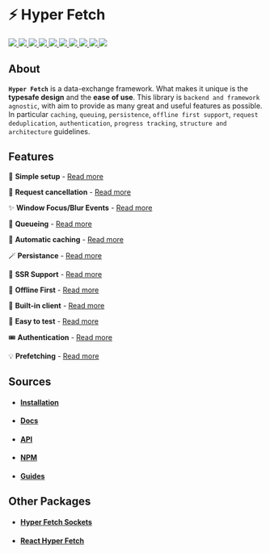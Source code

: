 # ⚡ Hyper Fetch

<p>
  <a href="https://bettertyped.com/">
    <img src="https://custom-icon-badges.demolab.com/static/v1?label=&message=BetterTyped&color=333&logo=BT" />
  </a>
  <a href="https://github.com/BetterTyped/hyper-fetch">
    <img src="https://custom-icon-badges.demolab.com/github/stars/BetterTyped/hyper-fetch?logo=star&color=118ab2" />
  </a>
  <a href="https://github.com/BetterTyped/hyper-fetch/blob/main/License.md">
    <img src="https://custom-icon-badges.demolab.com/github/license/BetterTyped/hyper-fetch?logo=law&color=yellow" />
  </a>
  <a href="https://www.npmjs.com/package/@hyper-fetch/core">
    <img src="https://custom-icon-badges.demolab.com/npm/v/@hyper-fetch/core.svg?logo=npm&color=e76f51" />
  </a>
  <a href="https://api.codeclimate.com/v1/badges/eade9435e75ecea0c004/test_coverage">
    <img src="https://api.codeclimate.com/v1/badges/eade9435e75ecea0c004/test_coverage" />
  </a>
  <a href="https://github.com/BetterTyped/hyper-fetch">
    <img src="https://custom-icon-badges.demolab.com/badge/typescript-%23007ACC.svg?logo=typescript&logoColor=white" />
  </a>
  <a href="https://github.com/BetterTyped/hyper-fetch">
    <img src="https://custom-icon-badges.demolab.com/badge/-REST-informational?logo=rss&color=11b8cc" />
  </a>
  <a href="https://github.com/BetterTyped/hyper-fetch">
    <img src="https://custom-icon-badges.demolab.com/badge/-GraphQL-E10098?logo=graphql&logoColor=white" />
  </a>
  <a href="https://gitter.im/hyper-fetch/community?utm_source=badge&utm_medium=badge&utm_campaign=pr-badge&utm_content=badge">
    <img src="https://custom-icon-badges.demolab.com/badge/chat%20-on%20gitter-brightgreen.svg?logo=gitter&color=blueviolet" />
  </a>
  <a href="https://www.npmjs.com/package/@hyper-fetch/core">
    <img src="https://custom-icon-badges.demolab.com/bundlephobia/minzip/@hyper-fetch/core?color=64BC4B&logo=package" />
  </a>
</p>

## About

**`Hyper Fetch`** is a data-exchange framework. What makes it unique is the **typesafe design** and the **ease of use**.
This library is `backend and framework agnostic`, with aim to provide as many great and useful features as possible. In
particular `caching`, `queuing`, `persistence`, `offline first support`, `request deduplication`, `authentication`,
`progress tracking`, `structure and architecture` guidelines.

## Features

🔮 **Simple setup** - [Read more](https://hyperfetch.bettertyped.com/docs/guides/Basic/Setup.mdx)

🎯 **Request cancellation** - [Read more](https://hyperfetch.bettertyped.com/docs/guides/Advanced/Cancellation.mdx)

✨ **Window Focus/Blur Events** -
[Read more](https://hyperfetch.bettertyped.com/docs/guides/React/Window%20Focus%20&%20Blur)

🚀 **Queueing** - [Read more](https://hyperfetch.bettertyped.com/docs/guides/Advanced/Queueing.mdx)

💎 **Automatic caching** - [Read more](https://hyperfetch.bettertyped.com/docs/documentation/Core/Cache.mdx)

🪄 **Persistance** - [Read more](https://hyperfetch.bettertyped.com/docs/guides/Advanced/Persistence.mdx)

🎊 **SSR Support** - [Read more](https://hyperfetch.bettertyped.com/docs/documentation/Getting%20Started/Environment)

🔋 **Offline First** - [Read more](https://hyperfetch.bettertyped.com/docs/guides/Advanced/Offline.mdx)

📡 **Built-in client** - [Read more](https://hyperfetch.bettertyped.com/docs/documentation/Core/Client)

🧪 **Easy to test** - [Read more](https://hyperfetch.bettertyped.com/docs/documentation/Getting%20Started/Testing.mdx)

🎟 **Authentication** - [Read more](https://hyperfetch.bettertyped.com/docs/guides/Basic/Authentication.mdx)

💡 **Prefetching** - [Read more](https://hyperfetch.bettertyped.com/docs/guides/Advanced/Prefetching)

## Sources

- #### [Installation](https://hyperfetch.bettertyped.com/docs/documentation/Getting%20Started/Installation)
- #### [Docs](https://hyperfetch.bettertyped.com/)
- #### [API](https://hyperfetch.bettertyped.com/api/)
- #### [NPM](https://www.npmjs.com/package/@hyper-fetch/core)
- #### [Guides](https://hyperfetch.bettertyped.com/docs/guides/Basic/Setup)

## Other Packages

- #### [Hyper Fetch Sockets](https://github.com/BetterTyped/hyper-fetch/tree/main/packages/sockets)
- #### [React Hyper Fetch](https://github.com/BetterTyped/hyper-fetch/tree/main/packages/react)
